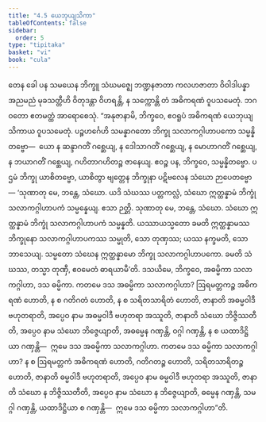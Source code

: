 ```yaml
---
title: "4.5 ယေဘုယျသိကာ"
tableOfContents: false
sidebar:
  order: 5
type: "tipitaka"
basket: "vi"
book: "cula"
---
```



<DynamicBreadcrumb />

<Division number="202" book="cula" e="ch" v="4" p="204">

<Paragraph number="849" book="cula">
တေန ခေါ ပန သမယေန ဘိက္ခူ သံဃမဇ္ဈေ ဘဏ္ဍနဇာတာ ကလဟဇာတာ ဝိဝါဒါပန္နာ အညမညံ မုခသတ္တီဟိ ဝိတုဒန္တာ ဝိဟရန္တိ, န သက္ကောန္တိ တံ အဓိကရဏံ ဝူပသမေတုံ. ဘဂဝတော ဧတမတ္ထံ အာရောစေသုံ. “အနုဇာနာမိ, ဘိက္ခဝေ, ဧဝရူပံ အဓိကရဏံ ယေဘုယျသိကာယ ဝူပသမေတုံ. ပဉ္စဟင်္ဂေဟိ သမန္နာဂတော ဘိက္ခု သလာကဂ္ဂါဟာပကော သမ္မန္နိတဗ္ဗော—  ယော န ဆန္ဒာဂတိံ ဂစ္ဆေယျ, န ဒေါသာဂတိံ ဂစ္ဆေယျ, န မောဟာဂတိံ ဂစ္ဆေယျ, န ဘယာဂတိံ ဂစ္ဆေယျ, ဂဟိတာဂဟိတဉ္စ ဇာနေယျ. ဧဝဉ္စ ပန, ဘိက္ခဝေ, သမ္မန္နိတဗ္ဗော. ပဌမံ ဘိက္ခု ယာစိတဗ္ဗော, ယာစိတွာ ဗျတ္တေန ဘိက္ခုနာ ပဋိဗလေန သံဃော ဉာပေတဗ္ဗော—
</Paragraph>

</Division>
<Division number="203" book="cula" e="ch" v="4" p="204">

<Paragraph number="850" book="cula">
‘သုဏာတု မေ, ဘန္တေ, သံဃော. ယဒိ သံဃဿ ပတ္တကလ္လံ, သံဃော ဣတ္ထန္နာမံ ဘိက္ခုံ သလာကဂ္ဂါဟာပကံ သမ္မန္နေယျ. ဧသာ ဉတ္တိ.
</Paragraph>

<Paragraph number="851" book="cula">
သုဏာတု မေ, ဘန္တေ, သံဃော. သံဃော ဣတ္ထန္နာမံ ဘိက္ခုံ သလာကဂ္ဂါဟာပကံ သမ္မန္နတိ. ယဿာယသ္မတော ခမတိ ဣတ္ထန္နာမဿ ဘိက္ခုနော သလာကဂ္ဂါဟာပကဿ သမ္မုတိ, သော တုဏှဿ; ယဿ နက္ခမတိ, သော ဘာသေယျ.
</Paragraph>

<Paragraph number="852" book="cula">
သမ္မတော သံဃေန ဣတ္ထန္နာမော ဘိက္ခု သလာကဂ္ဂါဟာပကော. ခမတိ သံဃဿ, တသ္မာ တုဏှီ, ဧဝမေတံ ဓာရယာမီ’တိ.
</Paragraph>

</Division>
<Division number="204" book="cula" e="ch" v="4" p="205">

<Paragraph number="853" book="cula">
ဒသယိမေ, ဘိက္ခဝေ, အဓမ္မိကာ သလာကဂ္ဂါဟာ, ဒသ ဓမ္မိကာ. ကတမေ ဒသ အဓမ္မိကာ သလာကဂ္ဂါဟာ? ဩရမတ္တကဉ္စ အဓိကရဏံ ဟောတိ, န စ ဂတိဂတံ ဟောတိ, န စ သရိတသာရိတံ ဟောတိ, ဇာနာတိ အဓမ္မဝါဒီ ဗဟုတရာတိ, အပ္ပေဝ နာမ အဓမ္မဝါဒီ ဗဟုတရာ အဿူတိ, ဇာနာတိ သံဃော ဘိဇ္ဇိဿတီတိ, အပ္ပေဝ နာမ သံဃော ဘိဇ္ဇေယျာတိ, အဓမ္မေန ဂဏှန္တိ, ဝဂ္ဂါ ဂဏှန္တိ, န စ ယထာဒိဋ္ဌိယာ ဂဏှန္တိ—  ဣမေ ဒသ အဓမ္မိကာ သလာကဂ္ဂါဟာ.
</Paragraph>

<Paragraph number="854" book="cula">
ကတမေ ဒသ ဓမ္မိကာ သလာကဂ္ဂါဟာ? န စ ဩရမတ္တကံ အဓိကရဏံ ဟောတိ, ဂတိဂတဉ္စ ဟောတိ, သရိတသာရိတဉ္စ ဟောတိ, ဇာနာတိ ဓမ္မဝါဒီ ဗဟုတရာတိ, အပ္ပေဝ နာမ ဓမ္မဝါဒီ ဗဟုတရာ အဿူတိ, ဇာနာတိ သံဃော န ဘိဇ္ဇိဿတီတိ, အပ္ပေဝ နာမ သံဃော န ဘိဇ္ဇေယျာတိ, ဓမ္မေန ဂဏှန္တိ, သမဂ္ဂါ ဂဏှန္တိ, ယထာဒိဋ္ဌိယာ စ ဂဏှန္တိ—  ဣမေ ဒသ ဓမ္မိကာ သလာကဂ္ဂါဟာ”တိ.
</Paragraph>
</Division>
